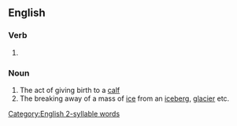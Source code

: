 ==English==

===Verb===
{{head|en|verb form}}

# {{present participle of|en|calve|nocat=1}}

===Noun===
{{en-noun}}

# The act of giving birth to a [[calf]]
# The breaking away of a mass of [[ice]] from an [[iceberg]], [[glacier]] etc.

[[Category:English 2-syllable words]]